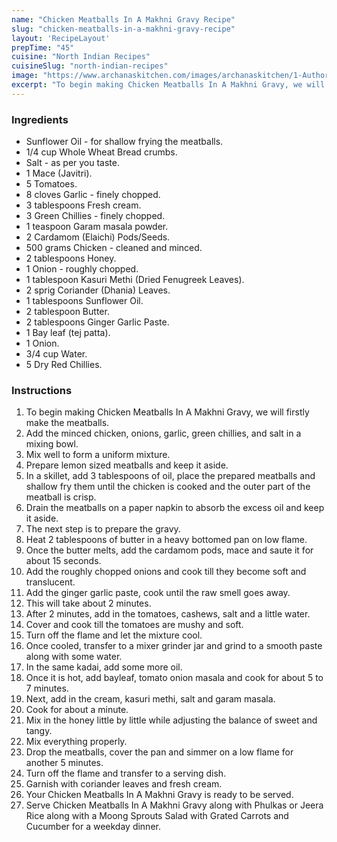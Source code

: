---
name: "Chicken Meatballs In A Makhni Gravy Recipe"
slug: "chicken-meatballs-in-a-makhni-gravy-recipe"
layout: 'RecipeLayout'
prepTime: "45"
cuisine: "North Indian Recipes"
cuisineSlug: "north-indian-recipes"
image: "https://www.archanaskitchen.com/images/archanaskitchen/1-Author/monisha.nair1-gmail.com/Chicken_meatballs_in_makhani_gravy.jpg"
excerpt: "To begin making Chicken Meatballs In A Makhni Gravy, we will firstly make the meatballs"
---

### Ingredients

- Sunflower Oil - for shallow frying the meatballs.
- 1/4 cup Whole Wheat Bread crumbs.
- Salt - as per you taste.
- 1 Mace (Javitri).
- 5 Tomatoes.
- 8 cloves Garlic - finely chopped.
- 3 tablespoons Fresh cream.
- 3 Green Chillies - finely chopped.
- 1 teaspoon Garam masala powder.
- 2 Cardamom (Elaichi) Pods/Seeds.
- 500 grams Chicken - cleaned and minced.
- 2 tablespoons Honey.
- 1 Onion - roughly chopped.
- 1 tablespoon Kasuri Methi (Dried Fenugreek Leaves).
- 2 sprig Coriander (Dhania) Leaves.
- 1 tablespoons Sunflower Oil.
- 2 tablespoon Butter.
- 2 tablespoons Ginger Garlic Paste.
- 1 Bay leaf (tej patta).
- 1 Onion.
- 3/4 cup Water.
- 5 Dry Red Chillies.

### Instructions

1. To begin making Chicken Meatballs In A Makhni Gravy, we will firstly make the meatballs.
1. Add the minced chicken, onions, garlic, green chillies, and salt in a mixing bowl.
1. Mix well to form a uniform mixture.
1. Prepare lemon sized meatballs and keep it aside.
1. In a skillet, add 3 tablespoons of oil, place the prepared meatballs and shallow fry them until the chicken is cooked and the outer part of the meatball is crisp.
1. Drain the meatballs on a paper napkin to absorb the excess oil and keep it aside.
1. The next step is to prepare the gravy.
1. Heat  2 tablespoons of butter in a heavy bottomed pan on low flame.
1. Once the butter melts, add the cardamom pods, mace and saute it for about 15 seconds.
1. Add the roughly chopped onions and cook till they become soft and translucent.
1. Add the ginger garlic paste, cook until the raw smell goes away.
1. This will take about 2 minutes.
1. After 2 minutes, add in the tomatoes, cashews, salt and a little water.
1. Cover and cook till the tomatoes are mushy and soft.
1. Turn off the flame and let the mixture cool.
1. Once cooled, transfer to a mixer grinder jar and grind to a smooth paste along with some water.
1. In the same kadai, add some more oil.
1. Once it is hot, add bayleaf, tomato onion masala and cook for about 5 to 7 minutes.
1. Next, add in the cream, kasuri methi, salt and garam masala.
1. Cook for about a minute.
1. Mix in the honey little by little while adjusting the balance of sweet and tangy.
1. Mix everything properly.
1. Drop the meatballs, cover the pan and simmer on a low flame for another 5 minutes.
1. Turn off the flame and transfer to a serving dish.
1. Garnish with coriander leaves and fresh cream.
1. Your Chicken Meatballs In A Makhni Gravy is ready to be served.
1. Serve Chicken Meatballs In A Makhni Gravy along with Phulkas or Jeera Rice along with a Moong Sprouts Salad with Grated Carrots and Cucumber for a weekday dinner.
